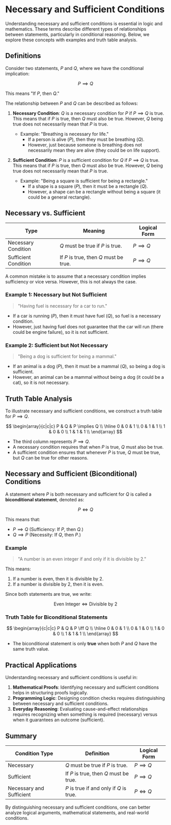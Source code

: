 # Necessary and Sufficient Conditions

Understanding necessary and sufficient conditions is essential in logic and mathematics. These terms describe different types of relationships between statements, particularly in conditional reasoning. Below, we explore these concepts with examples and truth table analysis.

## Definitions

Consider two statements, $P$ and $Q$, where we have the conditional implication:

$$P \implies Q$$

This means "If $P$, then $Q$."

The relationship between $P$ and $Q$ can be described as follows:

1. **Necessary Condition**: $Q$ is a necessary condition for $P$ if $P \implies Q$ is true. This means that if $P$ is true, then $Q$ must also be true. However, $Q$ being true does not necessarily mean that $P$ is true.
   
   - Example: "Breathing is necessary for life."
     - If a person is alive ($P$), then they must be breathing ($Q$).
     - However, just because someone is breathing does not necessarily mean they are alive (they could be on life support).

2. **Sufficient Condition**: $P$ is a sufficient condition for $Q$ if $P \implies Q$ is true. This means that if $P$ is true, then $Q$ must also be true. However, $Q$ being true does not necessarily mean that $P$ is true.
   
   - Example: "Being a square is sufficient for being a rectangle."
     - If a shape is a square ($P$), then it must be a rectangle ($Q$).
     - However, a shape can be a rectangle without being a square (it could be a general rectangle).

## Necessary vs. Sufficient

| Type | Meaning | Logical Form |
|------|---------|--------------|
| Necessary Condition | $Q$ must be true if $P$ is true. | $P \implies Q$ |
| Sufficient Condition | If $P$ is true, then $Q$ must be true. | $P \implies Q$ |

A common mistake is to assume that a necessary condition implies sufficiency or vice versa. However, this is not always the case.

### Example 1: Necessary but Not Sufficient

> "Having fuel is necessary for a car to run."

- If a car is running ($P$), then it must have fuel ($Q$), so fuel is a necessary condition.
- However, just having fuel does not guarantee that the car will run (there could be engine failure), so it is not sufficient.

### Example 2: Sufficient but Not Necessary

> "Being a dog is sufficient for being a mammal."

- If an animal is a dog ($P$), then it must be a mammal ($Q$), so being a dog is sufficient.
- However, an animal can be a mammal without being a dog (it could be a cat), so it is not necessary.

## Truth Table Analysis

To illustrate necessary and sufficient conditions, we construct a truth table for $P \implies Q$.

$$
\begin{array}{c|c|c}
P & Q & P \implies Q \\
\hline
0 & 0 & 1 \\
0 & 1 & 1 \\
1 & 0 & 0 \\
1 & 1 & 1 \\
\end{array}
$$

- The third column represents $P \implies Q$.
- A necessary condition requires that when $P$ is true, $Q$ must also be true.
- A sufficient condition ensures that whenever $P$ is true, $Q$ must be true, but $Q$ can be true for other reasons.

## Necessary and Sufficient (Biconditional) Conditions

A statement where $P$ is both necessary and sufficient for $Q$ is called a **biconditional statement**, denoted as:

$$P \iff Q$$

This means that:

- $P \implies Q$ (Sufficiency: If $P$, then $Q$.)
- $Q \implies P$ (Necessity: If $Q$, then $P$.)

### Example

> "A number is an even integer if and only if it is divisible by 2."

This means:

1. If a number is even, then it is divisible by 2.
2. If a number is divisible by 2, then it is even.

Since both statements are true, we write:

$$ \text{Even Integer} \iff \text{Divisible by 2} $$

### Truth Table for Biconditional Statements

$$
\begin{array}{c|c|c}
P & Q & P \iff Q \\
\hline
0 & 0 & 1 \\
0 & 1 & 0 \\
1 & 0 & 0 \\
1 & 1 & 1 \\
\end{array}
$$

- The biconditional statement is only **true** when both $P$ and $Q$ have the same truth value.

## Practical Applications

Understanding necessary and sufficient conditions is useful in:

1. **Mathematical Proofs**: Identifying necessary and sufficient conditions helps in structuring proofs logically.
2. **Programming Logic**: Designing condition checks requires distinguishing between necessary and sufficient conditions.
3. **Everyday Reasoning**: Evaluating cause-and-effect relationships requires recognizing when something is required (necessary) versus when it guarantees an outcome (sufficient).

## Summary

| Condition Type | Definition | Logical Form |
|---------------|------------|--------------|
| Necessary | $Q$ must be true if $P$ is true. | $P \implies Q$ |
| Sufficient | If $P$ is true, then $Q$ must be true. | $P \implies Q$ |
| Necessary and Sufficient | $P$ is true if and only if $Q$ is true. | $P \iff Q$ |

By distinguishing necessary and sufficient conditions, one can better analyze logical arguments, mathematical statements, and real-world conditions.

